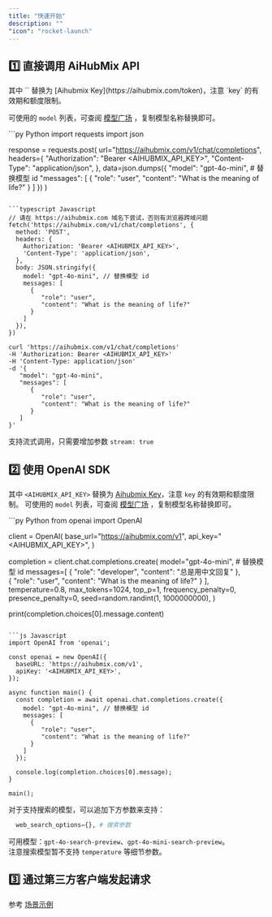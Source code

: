 ```yaml
---
title: "快速开始"
description: ""
"icon": "rocket-launch"
---
```


## 1️⃣ 直接调用 AiHubMix API

<Tip>
其中 `<AIHUBMIX_API_KEY>` 替换为 [Aihubmix Key](https://aihubmix.com/token)，注意 `key` 的有效期和额度限制。
</Tip>

可使用的 `model` 列表，可查阅 [模型广场](https://aihubmix.com/models) ，复制模型名称替换即可。

<CodeGroup>
```py Python
import requests
import json

response = requests.post(
  url="https://aihubmix.com/v1/chat/completions",
  headers={
    "Authorization": "Bearer <AIHUBMIX_API_KEY>",
    "Content-Type": "application/json",
  },
  data=json.dumps({
    "model": "gpt-4o-mini", # 替换模型 id
    "messages": [
      {
        "role": "user",
        "content": "What is the meaning of life?"
      }
    ]
  })
)

```

```typescript Javascript
// 请在 https://aihubmix.com 域名下尝试，否则有浏览器跨域问题
fetch('https://aihubmix.com/v1/chat/completions', {
  method: 'POST',
  headers: {
    Authorization: 'Bearer <AIHUBMIX_API_KEY>',
    'Content-Type': 'application/json',
  },
  body: JSON.stringify({
    model: "gpt-4o-mini", // 替换模型 id
    messages: [
      {
         "role": "user",
         "content": "What is the meaning of life?"
      }
    ]
  }),
})
```

```Shell Curl
curl 'https://aihubmix.com/v1/chat/completions'
-H 'Authorization: Bearer <AIHUBMIX_API_KEY>'
-H 'Content-Type: application/json'
-d '{
   "model": "gpt-4o-mini",
   "messages": [
      {
         "role": "user",
         "content": "What is the meaning of life?"
      }
   ]
}'
```
</CodeGroup>

支持流式调用，只需要增加参数 `stream: true`

## 2️⃣ 使用 OpenAI SDK

其中 `<AIHUBMIX_API_KEY>` 替换为 [Aihubmix Key](https://aihubmix.com/token)，注意 `key` 的有效期和额度限制。
可使用的 `model` 列表，可查阅 [模型广场](https://aihubmix.com/models) ，复制模型名称替换即可。

<CodeGroup>
```py Python
from openai import OpenAI

client = OpenAI(
  base_url="https://aihubmix.com/v1",
  api_key="<AIHUBMIX_API_KEY>",
)

completion = client.chat.completions.create(
  model="gpt-4o-mini", # 替换模型 id
  messages=[
    {
      "role": "developer",
      "content": "总是用中文回复"
    },    
    {
      "role": "user",
      "content": "What is the meaning of life?"
    }
  ],
  temperature=0.8,
  max_tokens=1024,
  top_p=1,
  frequency_penalty=0,
  presence_penalty=0,
  seed=random.randint(1, 1000000000),
)

print(completion.choices[0].message.content)
```

```js Javascript
import OpenAI from 'openai';

const openai = new OpenAI({
  baseURL: 'https://aihubmix.com/v1',
  apiKey: '<AIHUBMIX_API_KEY>',
});

async function main() {
  const completion = await openai.chat.completions.create({
    model: "gpt-4o-mini", // 替换模型 id
    messages: [
      {
         "role": "user",
         "content": "What is the meaning of life?"
      }
    ]
  });

  console.log(completion.choices[0].message);
}

main();

```
</CodeGroup>

对于支持搜索的模型，可以追加下方参数来支持：
```Python
  web_search_options={}, # 搜索参数
```
可用模型：`gpt-4o-search-preview`、`gpt-4o-mini-search-preview`。  
<Info>
注意搜索模型暂不支持 ```temperature``` 等细节参数。
</Info>

## 3️⃣ 通过第三方客户端发起请求

参考 [场景示例](https://docs.aihubmix.com/cn/clients/AnythingLLM)
